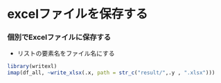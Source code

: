 # excelファイルを保存する {#writingexcel}



### 個別でExcelファイルに保存する

* リストの要素名をファイル名にする

```r
library(writexl)
imap(df_all, ~write_xlsx(.x, path = str_c("result/",.y , ".xlsx")))
```

